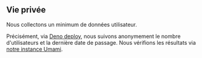 ## Vie privée

Nous collectons un minimum de données utilisateur.

Précisément, via [Deno deploy](https://deno.com/deploy), nous suivons anonymement le nombre d'utilisateurs et la dernière date de passage. Nous vérifions les résultats via [notre instance Umami](https://stats.cartes.app).
